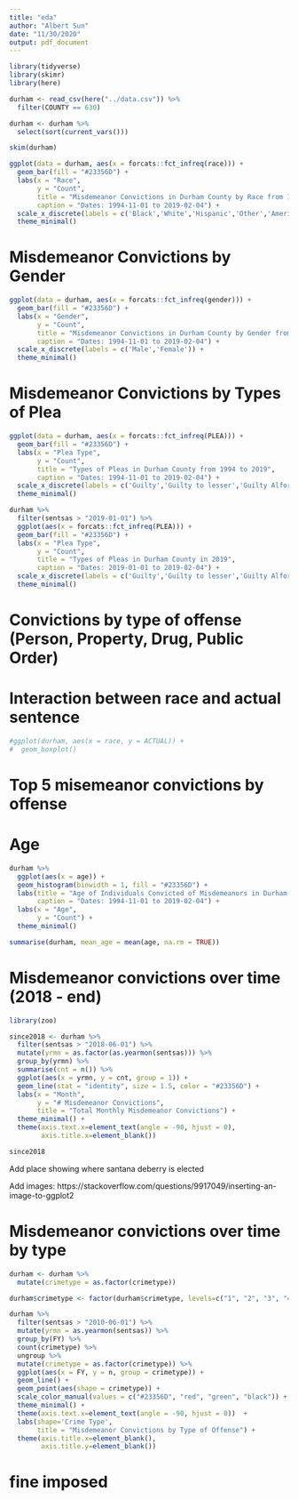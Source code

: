 ```yaml
---
title: "eda"
author: "Albert Sun"
date: "11/30/2020"
output: pdf_document
---
```

```r
library(tidyverse)
library(skimr)
library(here)
```

```r
durham <- read_csv(here("../data.csv")) %>% 
  filter(COUNTY == 630)
```

```r
durham <- durham %>% 
  select(sort(current_vars())) 
```


```r
skim(durham)
```

```r
ggplot(data = durham, aes(x = forcats::fct_infreq(race))) + 
  geom_bar(fill = "#23356D") + 
  labs(x = "Race",
       y = "Count",
       title = "Misdemeanor Convictions in Durham County by Race from 1994 to 2019",
       caption = "Dates: 1994-11-01 to 2019-02-04") + 
  scale_x_discrete(labels = c('Black','White','Hispanic','Other','American Indian','Unknown','Asian')) + 
  theme_minimal() 
```

# Misdemeanor Convictions by Gender

```r
ggplot(data = durham, aes(x = forcats::fct_infreq(gender))) + 
  geom_bar(fill = "#23356D") + 
  labs(x = "Gender",
       y = "Count",
       title = "Misdemeanor Convictions in Durham County by Gender from 1994 to 2019",
       caption = "Dates: 1994-11-01 to 2019-02-04") + 
  scale_x_discrete(labels = c('Male','Female')) + 
  theme_minimal()
```

# Misdemeanor Convictions by Types of Plea

```r
ggplot(data = durham, aes(x = forcats::fct_infreq(PLEA))) + 
  geom_bar(fill = "#23356D") + 
  labs(x = "Plea Type",
       y = "Count",
       title = "Types of Pleas in Durham County from 1994 to 2019",
       caption = "Dates: 1994-11-01 to 2019-02-04") + 
  scale_x_discrete(labels = c('Guilty','Guilty to lesser','Guilty Alford','No Contest','Not Guilty')) + 
  theme_minimal()
```

```r
durham %>%
  filter(sentsas > "2019-01-01") %>%
  ggplot(aes(x = forcats::fct_infreq(PLEA))) + 
  geom_bar(fill = "#23356D") + 
  labs(x = "Plea Type",
       y = "Count",
       title = "Types of Pleas in Durham County in 2019",
       caption = "Dates: 2019-01-01 to 2019-02-04") + 
  scale_x_discrete(labels = c('Guilty','Guilty to lesser','Guilty Alford','No Contest','Not Guilty')) + 
  theme_minimal()
```


# Convictions by type of offense (Person, Property, Drug, Public Order)


# Interaction between race and actual sentence

```r
#ggplot(durham, aes(x = race, y = ACTUAL)) + 
#  geom_boxplot()
```


# Top 5 misemeanor convictions by offense

# Age

```r
durham %>%
  ggplot(aes(x = age)) + 
  geom_histogram(binwidth = 1, fill = "#23356D") +
  labs(title = "Age of Individuals Convicted of Misdemeanors in Durham County",
       caption = "Dates: 1994-11-01 to 2019-02-04") + 
  labs(x = "Age",
       y = "Count") +
  theme_minimal()
```
```r
summarise(durham, mean_age = mean(age, na.rm = TRUE))
```

# Misdemeanor convictions over time (2018 - end)

```r
library(zoo)
```


```r
since2018 <- durham %>%
  filter(sentsas > "2018-06-01") %>%
  mutate(yrmn = as.factor(as.yearmon(sentsas))) %>%
  group_by(yrmn) %>%
  summarise(cnt = n()) %>%
  ggplot(aes(x = yrmn, y = cnt, group = 1)) +
  geom_line(stat = "identity", size = 1.5, color = "#23356D") +
  labs(x = "Month",
       y = "# Misdemeanor Convictions",
       title = "Total Monthly Misdemeanor Convictions") + 
  theme_minimal() + 
  theme(axis.text.x=element_text(angle = -90, hjust = 0), 
        axis.title.x=element_blank())

since2018
```

Add place showing where santana deberry is elected

Add images: https://stackoverflow.com/questions/9917049/inserting-an-image-to-ggplot2

# Misdemeanor convictions over time by type

```r
durham <- durham %>% 
  mutate(crimetype = as.factor(crimetype)) 

durham$crimetype <- factor(durham$crimetype, levels=c("1", "2", "3", "4"), labels=c("Person", "Property", "Drug (Non Trafficking)", "Other"))

durham %>%
  filter(sentsas > "2010-06-01") %>%
  mutate(yrmn = as.yearmon(sentsas)) %>%
  group_by(FY) %>%
  count(crimetype) %>%
  ungroup %>%
  mutate(crimetype = as.factor(crimetype)) %>%
  ggplot(aes(x = FY, y = n, group = crimetype)) + 
  geom_line() +
  geom_point(aes(shape = crimetype)) + 
  scale_color_manual(values = c("#23356D", "red", "green", "black")) +
  theme_minimal() + 
  theme(axis.text.x=element_text(angle = -90, hjust = 0))  +
  labs(shape='Crime Type',
       title = "Misdemeanor Convictions by Type of Offense") +
  theme(axis.title.x=element_blank(),
        axis.title.y=element_blank())
```

# fine imposed